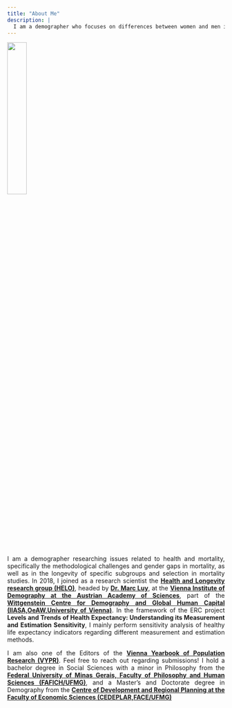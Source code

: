 ```yaml
---
title: "About Me"
description: |
  I am a demographer who focuses on differences between women and men in mortality and health; I am a math and literature enthusiast; piano, cello and tennis player in the making. Love to swim, cook and read in my free time!
---
```



![](photo_me.jpg){ width=30% }



<style>
body {
text-align: justify}
</style>

I am a demographer researching issues related to health and mortality, specifically the methodological challenges and gender gaps in mortality, as well as in the longevity of specific subgroups and selection in mortality studies. In 2018, I joined as a research scientist the [**Health and Longevity research group (HELO)**](https://www.oeaw.ac.at/vid/research/research-groups/health-longevity), headed by [**Dr. Marc Luy**](https://www.delag.eu/), at the [**Vienna Institute of Demography at the Austrian Academy of Sciences**](https://www.oeaw.ac.at/vid), part of the [**Wittgenstein Centre for Demography and Global Human Capital (IIASA,OeAW,University of Vienna)**](http://www.wittgensteincentre.org/en/index.html). 
In the framework of the ERC project **Levels and Trends of Health Expectancy: Understanding its Measurement and Estimation Sensitivity**, I mainly perform sensitivity analysis of healthy life expectancy indicators regarding different measurement and estimation methods.

I am also one of the Editors of the [**Vienna Yearbook of Population Research (VYPR)**](https://www.oeaw.ac.at/vid/publications/serial-publications/vienna-yearbook-of-population-research). Feel free to reach out regarding submissions! 
I hold a bachelor degree in Social Sciences with a minor in Philosophy from the [**Federal University of Minas Gerais, Faculty of Philosophy and Human Sciences (FAFICH/UFMG)**](https://www.fafich.ufmg.br/), and a Master’s and Doctorate degree in Demography from the [**Centre of Development and Regional Planning at the Faculty of Economic Sciences (CEDEPLAR,FACE/UFMG)**](https://www.cedeplar.ufmg.br/)
